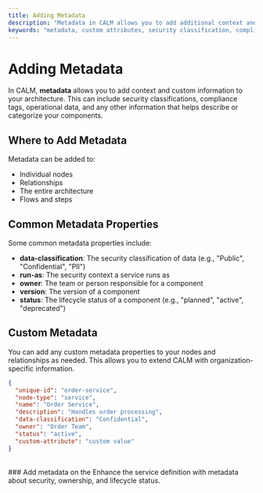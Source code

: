 ```yaml
---
title: Adding Metadata
description: "Metadata in CALM allows you to add additional context and information to your architecture. It can include security classifications, compliance tags, operational data, and custom attributes."
keywords: "metadata, custom attributes, security classification, compliance tags"
---
```


# Adding Metadata

In CALM, **metadata** allows you to add context and custom information to your architecture. This can include security classifications, compliance tags, operational data, and any other information that helps describe or categorize your components.

## Where to Add Metadata

Metadata can be added to:

- Individual nodes
- Relationships
- The entire architecture
- Flows and steps

## Common Metadata Properties

Some common metadata properties include:

- **data-classification**: The security classification of data (e.g., "Public", "Confidential", "PII")
- **run-as**: The security context a service runs as
- **owner**: The team or person responsible for a component
- **version**: The version of a component
- **status**: The lifecycle status of a component (e.g., "planned", "active", "deprecated")

## Custom Metadata

You can add any custom metadata properties to your nodes and relationships as needed. This allows you to extend CALM with organization-specific information.

```json
{
  "unique-id": "order-service",
  "node-type": "service",
  "name": "Order Service",
  "description": "Handles order processing",
  "data-classification": "Confidential",
  "owner": "Order Team",
  "status": "active",
  "custom-attribute": "custom value"
}
```

<br/>
### Add metadata on the <SideEditorLink text="right side!"/> 
Enhance the service definition with metadata about security, ownership, and lifecycle status.